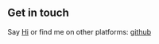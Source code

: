 ## Get in touch

Say [Hi](moracabanas@live.com) or find me on other platforms: [github](https://github.com/moracabanas)
